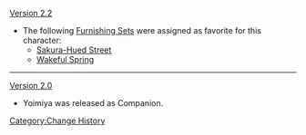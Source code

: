 [[Version 2.2]]
* The following [[Furnishing Sets]] were assigned as favorite for this character:
** [[Sakura-Hued Street]]
** [[Wakeful Spring]]
----
[[Version 2.0]]
* Yoimiya was released as Companion.
<noinclude>[[Category:Change History]]</noinclude>